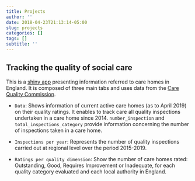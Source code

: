```yaml
---
title: Projects
author: ''
date: 2018-04-23T21:13:14-05:00
slug: projects
categories: []
tags: []
subtitle: ''
---
```


## Tracking the quality of social care


This is a [shiny app](https://edugonzaloalmorox.shinyapps.io/care-homes-quality/) presenting information referred to care homes in England. It is composed of three main tabs and uses data from the [Care Quality Commission](https://www.cqc.org.uk/about-us/transparency/using-cqc-data). 

- `Data`: Shows information of current active care homes (as to April 2019) on their quality ratings. It enables to track care all quality inspections undertaken in a care home since 2014. `number_inspection` and `total_inspections_category` provide information concerning the number of inspections taken in a care home.


- `Inspections per year`: Represents the number of quality inspections carried out at regional level over the period 2015-2019. 

- `Ratings per quality dimension`: Show the number of care homes rated: Outstanding, Good, Requires Improvement or Inadequate, for each quality category evaluated and each local authority in England. 

